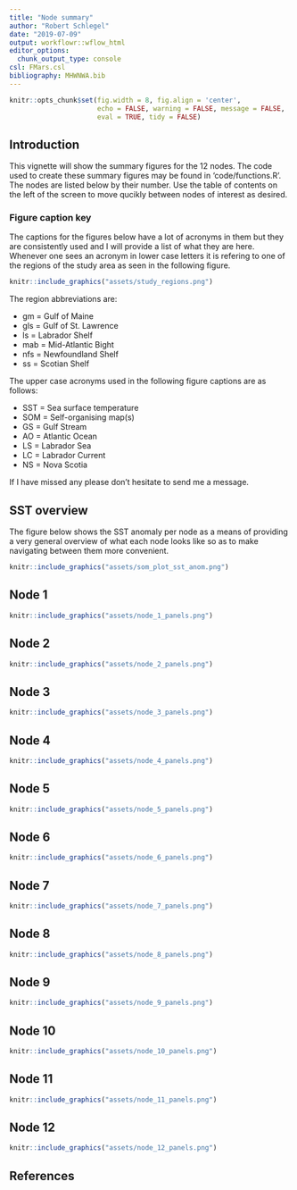 ```yaml
---
title: "Node summary"
author: "Robert Schlegel"
date: "2019-07-09"
output: workflowr::wflow_html
editor_options:
  chunk_output_type: console
csl: FMars.csl
bibliography: MHWNWA.bib
---
```


```r
knitr::opts_chunk$set(fig.width = 8, fig.align = 'center',
                      echo = FALSE, warning = FALSE, message = FALSE, 
                      eval = TRUE, tidy = FALSE)
```


## Introduction

This vignette will show the summary figures for the 12 nodes. The code used to create these summary figures may be found in 'code/functions.R'. The nodes are listed below by their number. Use the table of contents on the left of the screen to move qucikly between nodes of interest as desired.

### Figure caption key

The captions for the figures below have a lot of acronyms in them but they are consistently used and I will provide a list of what they are here. Whenever one sees an acronym in lower case letters it is refering to one of the regions of the study area as seen in the following figure.

```r
knitr::include_graphics("assets/study_regions.png")
```

The region abbreviations are:  

- gm = Gulf of Maine
- gls = Gulf of St. Lawrence  
- ls = Labrador Shelf  
- mab = Mid-Atlantic Bight
- nfs = Newfoundland Shelf  
- ss = Scotian Shelf  

The upper case acronyms used in the following figure captions are as follows:  

- SST = Sea surface temperature
- SOM = Self-organising map(s)
- GS = Gulf Stream
- AO = Atlantic Ocean
- LS = Labrador Sea
- LC = Labrador Current
- NS = Nova Scotia

If I have missed any please don't hesitate to send me a message.

## SST overview

The figure below shows the SST anomaly per node as a means of providing a very general overview of what each node looks like so as to make navigating between them more convenient.

```r
knitr::include_graphics("assets/som_plot_sst_anom.png")
```

## Node 1

```r
knitr::include_graphics("assets/node_1_panels.png")
```

## Node 2

```r
knitr::include_graphics("assets/node_2_panels.png")
```

## Node 3

```r
knitr::include_graphics("assets/node_3_panels.png")
```

## Node 4

```r
knitr::include_graphics("assets/node_4_panels.png")
```

## Node 5

```r
knitr::include_graphics("assets/node_5_panels.png")
```

## Node 6

```r
knitr::include_graphics("assets/node_6_panels.png")
```

## Node 7

```r
knitr::include_graphics("assets/node_7_panels.png")
```

## Node 8

```r
knitr::include_graphics("assets/node_8_panels.png")
```

## Node 9

```r
knitr::include_graphics("assets/node_9_panels.png")
```

## Node 10

```r
knitr::include_graphics("assets/node_10_panels.png")
```

## Node 11

```r
knitr::include_graphics("assets/node_11_panels.png")
```

## Node 12

```r
knitr::include_graphics("assets/node_12_panels.png")
```

## References
